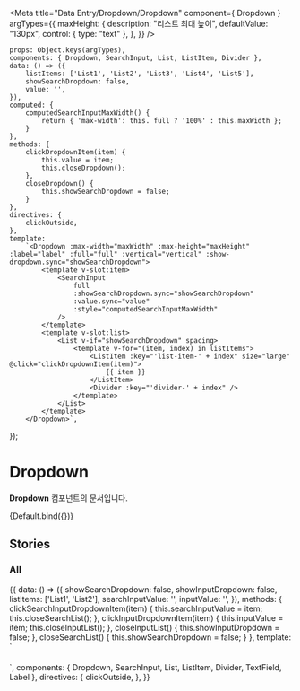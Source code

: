 
<Meta
    title="Data Entry/Dropdown/Dropdown"
    component={ Dropdown }
    argTypes={{
        maxHeight: {
            description: "리스트 최대 높이",
            defaultValue: "130px",
            control: { type: "text" },
        },
    }}
/>


    props: Object.keys(argTypes),
    components: { Dropdown, SearchInput, List, ListItem, Divider },
    data: () => ({
        listItems: ['List1', 'List2', 'List3', 'List4', 'List5'],
        showSearchDropdown: false,
        value: '',
    }),
    computed: {
        computedSearchInputMaxWidth() {
            return { 'max-width': this. full ? '100%' : this.maxWidth };
        }
    },
    methods: {
        clickDropdownItem(item) {
            this.value = item;
			this.closeDropdown();
        },
		closeDropdown() {
			this.showSearchDropdown = false;
		}
    },
	directives: {
		clickOutside,
	},
    template:
        `<Dropdown :max-width="maxWidth" :max-height="maxHeight" :label="label" :full="full" :vertical="vertical" :show-dropdown.sync="showSearchDropdown">
            <template v-slot:item>
                <SearchInput
                    full
                    :showSearchDropdown.sync="showSearchDropdown"
                    :value.sync="value"
                    :style="computedSearchInputMaxWidth"
                />
            </template>
            <template v-slot:list>
                <List v-if="showSearchDropdown" spacing>
                    <template v-for="(item, index) in listItems">
                        <ListItem :key="'list-item-' + index" size="large" @click="clickDropdownItem(item)">
                            {{ item }}
                        </ListItem>
                        <Divider :key="'divider-' + index" />
                    </template>
                </List>
            </template>
        </Dropdown>`,
});

# Dropdown

**Dropdown** 컴포넌트의 문서입니다.

<Story name="Default" height="150px">
    {Default.bind({})}
</Story>

<ArgsTable story="Default" />

## Stories
### All
<Canvas>
    <Story name="All" height="240px">
        {{
            data: () => ({
                showSearchDropdown: false,
                showInputDropdown: false,
                listItems: ['List1', 'List2'],
                searchInputValue: '',
                inputValue: '',
            }),
            methods: {
                clickSearchInputDropdownItem(item) {
                    this.searchInputValue = item;
					this.closeSearchList();
                },
                clickInputDropdownItem(item) {
                    this.inputValue = item;
					this.closeInputList();
                },
                closeInputList() {
                    this.showInputDropdown = false;
                },
				closeSearchList() {
					this.showSearchDropdown = false;
				}
            },
            template: `
                <div>
                    <div style="margin-bottom: 20px">
                        <Dropdown max-width="230px" label="searchInput Dropdown" :show-dropdown.sync="showSearchDropdown">
                            <template v-slot:item>
                                <SearchInput
                                    full
                                    :showSearchDropdown.sync="showSearchDropdown"
                                    :value.sync="searchInputValue"
                                    style="width: 230px"
                                />
                            </template>
                            <template v-slot:list v-if="showSearchDropdown">
                                <Label type="dataDisplay" style="padding: 4px 0">
                                    인기검색어
                                </Label>
                                <List spacing>
                                    <template v-for="(item, index) in listItems">
                                        <ListItem
                                            size="large"
                                            :key="'list-item-' + index"
                                            @click="clickSearchInputDropdownItem(item)"
                                        >
                                            {{ item }}
                                        </ListItem>
                                        <Divider :key="'divider-' + index" />
                                    </template>
                                </List>
                            </template>
                        </Dropdown>
                    </div>
                    <Dropdown max-width="230px" label="Input Dropdown" :show-dropdown.sync="showInputDropdown">
                        <template v-slot:item>
                            <TextField
                                :value.sync="inputValue"
                                outline
                                full
                                @click="showInputDropdown = !showInputDropdown"
                                style="width: 230px"
                            />
                        </template>
                        <template v-slot:list>
                            <List v-if="showInputDropdown" spacing>
                                <template v-for="(item, index) in listItems">
                                    <ListItem :key="'list-item-' + index" size="large" @click="clickInputDropdownItem(item)">
                                        {{ item }}
                                    </ListItem>
                                    <Divider :key="'divider-' + index" />
                                </template>
                            </List>
                        </template>
                    </Dropdown>
                </div>
            `,
            components: { Dropdown, SearchInput, List, ListItem, Divider, TextField, Label },
            directives: {
                clickOutside,
            },
        }}
    </Story>
</Canvas>
